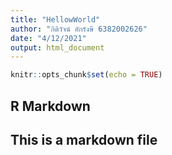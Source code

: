 ```yaml
---
title: "HellowWorld"
author: "กิติวัจน์ อักรังษี 6382002626"
date: "4/12/2021"
output: html_document
---
```


```r
knitr::opts_chunk$set(echo = TRUE)
```

## R Markdown

## This is a markdown file
